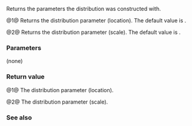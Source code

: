 {{cpp/numeric/random/extreme_value_distribution/title|a, b}}
{{cpp/numeric/random/extreme_value_distribution/navbar}}
{{dcl begin}}
{{dcl | since=c++11 | num=1 |
RealType a() const;
}}
{{dcl | since=c++11 | num=2 |
RealType b() const;
}}
{{dcl end}}

Returns the parameters the distribution was constructed with.

@1@ Returns the {{math|a}} distribution parameter (location). The default value is {{c|1.0}}.

@2@ Returns the {{math|b}} distribution parameter (scale). The default value is {{c|0.0}}.

===Parameters===
(none)

===Return value===
@1@ The {{math|a}} distribution parameter (location).

@2@ The {{math|b}} distribution parameter (scale).

===See also===
{{dsc begin}}
{{dsc inc | cpp/numeric/random/distribution/dsc param | extreme_value_distribution}}
{{dsc end}}

{{langlinks|cs|de|es|fr|it|ja|ko|pl|pt|ru|zh}}
